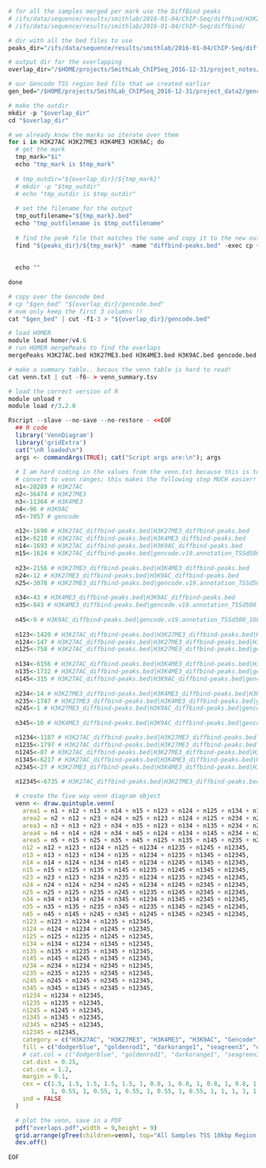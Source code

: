 
```r
# for all the samples merged per mark use the DiffBind peaks
# /ifs/data/sequence/results/smithlab/2016-01-04/ChIP-Seq/diffbind/H3K27AC/diffbind-peaks.bed
# /ifs/data/sequence/results/smithlab/2016-01-04/ChIP-Seq/diffbind/

# dir with all the bed files to use
peaks_dir="/ifs/data/sequence/results/smithlab/2016-01-04/ChIP-Seq/diffbind" # diffbind-peaks.bed

# output dir for the overlapping
overlap_dir="/$HOME/projects/SmithLab_ChIPSeq_2016-12-31/project_notes/peak_overlap/all_samples_per_mark"

# our Gencode TSS region bed file that we created earlier
gen_bed="/$HOME/projects/SmithLab_ChIPSeq_2016-12-31/project_data2/gencode.v19.annotation_TSSd500_10kbp.bed"

# make the outdir
mkdir -p "$overlap_dir"
cd "$overlap_dir"

# we already know the marks so iterate over them
for i in H3K27AC H3K27ME3 H3K4ME3 H3K9AC; do
  # get the mark
  tmp_mark="$i"
  echo "tmp_mark is $tmp_mark"
  
  # tmp_outdir="${overlap_dir}/${tmp_mark}"
  # mkdir -p "$tmp_outdir"
  # echo "tmp_outdir is $tmp_outdir"
  
  # set the filename for the output
  tmp_outfilename="${tmp_mark}.bed"
  echo "tmp_outfilename is $tmp_outfilename"
  
  # find the peak file that matches the name and copy it to the new outdir
  find "${peaks_dir}/${tmp_mark}" -name "diffbind-peaks.bed" -exec cp {} "${overlap_dir}/${tmp_outfilename}" \;
  
  
  echo ""
  
done

# copy over the Gencode bed
# cp "$gen_bed" "${overlap_dir}/gencode.bed"
# nvm only keep the first 3 columns !!
cat "$gen_bed" | cut -f1-3 > "${overlap_dir}/gencode.bed"

# load HOMER
module load homer/v4.6
# run HOMER mergePeaks to find the overlaps
mergePeaks H3K27AC.bed H3K27ME3.bed H3K4ME3.bed H3K9AC.bed gencode.bed -prefix mergepeaks -venn venn.txt -matrix matrix.txt

# make a summary table.. becaus the venn table is hard to read!
cat venn.txt | cut -f6- > venn_summary.tsv

# load the correct version of R
module unload r
module load r/3.2.0

Rscript --slave --no-save --no-restore - <<EOF
  ## R code
  library('VennDiagram')
  library('gridExtra')
  cat("\nR loaded\n")
  args <- commandArgs(TRUE); cat("Script args are:\n"); args
  
  # I am hard coding in the values from the venn.txt because this is too complicated to parse and try to script
  # convert to venn ranges; this makes the following step MUCH easier!
  n1<-20289 # H3K27AC
  n2<-36474 # H3K27ME3
  n3<-11364 # H3K4ME3
  n4<-96 # H3K9AC
  n5<-7057 # gencode
  
  n12<-1690 # H3K27AC_diffbind-peaks.bed|H3K27ME3_diffbind-peaks.bed
  n13<-6218 # H3K27AC_diffbind-peaks.bed|H3K4ME3_diffbind-peaks.bed
  n14<-1693 # H3K27AC_diffbind-peaks.bed|H3K9AC_diffbind-peaks.bed
  n15<-1624 # H3K27AC_diffbind-peaks.bed|gencode.v19.annotation_TSSd500_10kbp.bed
  
  n23<-2156 # H3K27ME3_diffbind-peaks.bed|H3K4ME3_diffbind-peaks.bed
  n24<-12 # H3K27ME3_diffbind-peaks.bed|H3K9AC_diffbind-peaks.bed
  n25<-3078 # H3K27ME3_diffbind-peaks.bed|gencode.v19.annotation_TSSd500_10kbp.bed
  
  n34<-43 # H3K4ME3_diffbind-peaks.bed|H3K9AC_diffbind-peaks.bed
  n35<-843 # H3K4ME3_diffbind-peaks.bed|gencode.v19.annotation_TSSd500_10kbp.bed
  
  n45<-9 # H3K9AC_diffbind-peaks.bed|gencode.v19.annotation_TSSd500_10kbp.bed
  
  n123<-1420 # H3K27AC_diffbind-peaks.bed|H3K27ME3_diffbind-peaks.bed|H3K4ME3_diffbind-peaks.bed
  n124<-147 # H3K27AC_diffbind-peaks.bed|H3K27ME3_diffbind-peaks.bed|H3K9AC_diffbind-peaks.bed
  n125<-758 # H3K27AC_diffbind-peaks.bed|H3K27ME3_diffbind-peaks.bed|gencode.v19.annotation_TSSd500_10kbp.bed
  
  n134<-6156 # H3K27AC_diffbind-peaks.bed|H3K4ME3_diffbind-peaks.bed|H3K9AC_diffbind-peaks.bed
  n135<-1732 # H3K27AC_diffbind-peaks.bed|H3K4ME3_diffbind-peaks.bed|gencode.v19.annotation_TSSd500_10kbp.bed
  n145<-315 # H3K27AC_diffbind-peaks.bed|H3K9AC_diffbind-peaks.bed|gencode.v19.annotation_TSSd500_10kbp.bed
  
  n234<-14 # H3K27ME3_diffbind-peaks.bed|H3K4ME3_diffbind-peaks.bed|H3K9AC_diffbind-peaks.bed
  n235<-1747 # H3K27ME3_diffbind-peaks.bed|H3K4ME3_diffbind-peaks.bed|gencode.v19.annotation_TSSd500_10kbp.bed
  n245<-1 # H3K27ME3_diffbind-peaks.bed|H3K9AC_diffbind-peaks.bed|gencode.v19.annotation_TSSd500_10kbp.bed
  
  n345<-10 # H3K4ME3_diffbind-peaks.bed|H3K9AC_diffbind-peaks.bed|gencode.v19.annotation_TSSd500_10kbp.bed

  n1234<-1187 # H3K27AC_diffbind-peaks.bed|H3K27ME3_diffbind-peaks.bed|H3K4ME3_diffbind-peaks.bed|H3K9AC_diffbind-peaks.bed
  n1235<-1797 # H3K27AC_diffbind-peaks.bed|H3K27ME3_diffbind-peaks.bed|H3K4ME3_diffbind-peaks.bed|gencode.v19.annotation_TSSd500_10kbp.bed
  n1245<-87 # H3K27AC_diffbind-peaks.bed|H3K27ME3_diffbind-peaks.bed|H3K9AC_diffbind-peaks.bed|gencode.v19.annotation_TSSd500_10kbp.bed
  n1345<-6217 # H3K27AC_diffbind-peaks.bed|H3K4ME3_diffbind-peaks.bed|H3K9AC_diffbind-peaks.bed|gencode.v19.annotation_TSSd500_10kbp.bed
  n2345<-27 # H3K27ME3_diffbind-peaks.bed|H3K4ME3_diffbind-peaks.bed|H3K9AC_diffbind-peaks.bed|gencode.v19.annotation_TSSd500_10kbp.bed
  
  n12345<-6735 # H3K27AC_diffbind-peaks.bed|H3K27ME3_diffbind-peaks.bed|H3K4ME3_diffbind-peaks.bed|H3K9AC_diffbind-peaks.bed|gencode.v19.annotation_TSSd500_10kbp.bed

  # create the five way venn diagram object
  venn <- draw.quintuple.venn(
    area1 = n1 + n12 + n13 + n14 + n15 + n123 + n124 + n125 + n134 + n135 + n145 + n1234 + n1235 + n1245 + n1345 + n12345,
    area2 = n2 + n12 + n23 + n24 + n25 + n123 + n124 + n125 + n234 + n235 + n245 + n1234 + n1235 + n1245 + n2345 + n12345,
    area3 = n3 + n13 + n23 + n34 + n35 + n123 + n134 + n135 + n234 + n235 + n345 + n1234 + n1235 + n1345 + n2345 + n12345,
    area4 = n4 + n14 + n24 + n34 + n45 + n124 + n134 + n145 + n234 + n245 + n345 + n1234 + n1245 + n1345 + n2345 + n12345,
    area5 = n5 + n15 + n25 + n35 + n45 + n125 + n135 + n145 + n235 + n245 + n345 + n1235 + n1245 + n1345 + n2345 + n12345,
    n12 = n12 + n123 + n124 + n125 + n1234 + n1235 + n1245 + n12345,
    n13 = n13 + n123 + n134 + n135 + n1234 + n1235 + n1345 + n12345,
    n14 = n14 + n124 + n134 + n145 + n1234 + n1245 + n1345 + n12345,
    n15 = n15 + n125 + n135 + n145 + n1235 + n1245 + n1345 + n12345,
    n23 = n23 + n123 + n234 + n235 + n1234 + n1235 + n2345 + n12345,
    n24 = n24 + n124 + n234 + n245 + n1234 + n1245 + n2345 + n12345,
    n25 = n25 + n125 + n235 + n245 + n1235 + n1245 + n2345 + n12345,
    n34 = n34 + n134 + n234 + n345 + n1234 + n1345 + n2345 + n12345,
    n35 = n35 + n135 + n235 + n345 + n1235 + n1345 + n2345 + n12345,
    n45 = n45 + n145 + n245 + n345 + n1245 + n1345 + n2345 + n12345,
    n123 = n123 + n1234 + n1235 + n12345,
    n124 = n124 + n1234 + n1245 + n12345,
    n125 = n125 + n1235 + n1245 + n12345,
    n134 = n134 + n1234 + n1345 + n12345,
    n135 = n135 + n1235 + n1345 + n12345,
    n145 = n145 + n1245 + n1345 + n12345,
    n234 = n234 + n1234 + n2345 + n12345,
    n235 = n235 + n1235 + n2345 + n12345,
    n245 = n245 + n1245 + n2345 + n12345,
    n345 = n345 + n1345 + n2345 + n12345,
    n1234 = n1234 + n12345,
    n1235 = n1235 + n12345,
    n1245 = n1245 + n12345,
    n1345 = n1345 + n12345,
    n2345 = n2345 + n12345,
    n12345 = n12345,
    category = c("H3K27AC", "H3K27ME3", "H3K4ME3", "H3K9AC", "Gencode"),
    fill = c("dodgerblue", "goldenrod1", "darkorange1", "seagreen3", "orchid3"),
    # cat.col = c("dodgerblue", "goldenrod1", "darkorange1", "seagreen3", "orchid3"),
    cat.dist = 0.25,
    cat.cex = 1.2,
    margin = 0.1,
    cex = c(1.5, 1.5, 1.5, 1.5, 1.5, 1, 0.8, 1, 0.8, 1, 0.8, 1, 0.8, 1, 0.8,
            1, 0.55, 1, 0.55, 1, 0.55, 1, 0.55, 1, 0.55, 1, 1, 1, 1, 1, 1.5),
    ind = FALSE
  )

  # plot the venn, save in a PDF
  pdf("overlaps.pdf",width = 9,height = 9)
  grid.arrange(gTree(children=venn), top="All Samples TSS 10kbp Region Peak Overlap") #, bottom="subtitle")
  dev.off()
  
EOF

```
